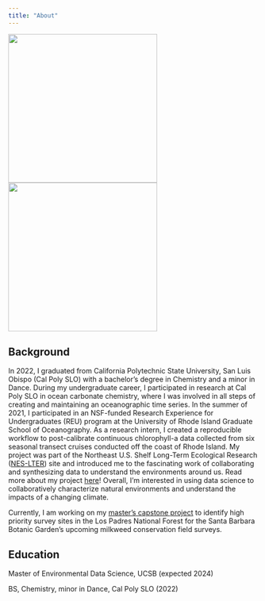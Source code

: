 ```yaml
---
title: "About"
---
```


![](neslter-rosette.jpg){height=300 fig-alt="Collecting ocean water from a CTD rosette off the side of the R/V Endeavor research cruise ship in the Atlantic Ocean Northeast shelf."} ![](morro-sample.png){fig-align="right" height=300 fig-alt="Wading into Morro Bay estuary to collect surface water samples."}


## Background

In 2022, I graduated from California Polytechnic State University, San Luis Obispo (Cal Poly SLO) with a bachelor’s degree in Chemistry and a minor in Dance. During my undergraduate career, I participated in research at Cal Poly SLO in ocean carbonate chemistry, where I was involved in all steps of creating and maintaining an oceanographic time series. In the summer of 2021, I participated in an NSF-funded Research Experience for Undergraduates (REU) program at the University of Rhode Island Graduate School of Oceanography. As a research intern, I created a reproducible workflow to post-calibrate continuous chlorophyll-a data collected from six seasonal transect cruises conducted off the coast of Rhode Island. My project was part of the Northeast U.S. Shelf Long-Term Ecological Research ([NES-LTER](https://nes-lter.whoi.edu/)) site and introduced me to the fascinating work of collaborating and synthesizing data to understand the environments around us. Read more about my project [here](https://oceanbites.org/tiny-ocean-organisms/)! Overall, I'm interested in using data science to collaboratively characterize natural environments and understand the impacts of a changing climate.

Currently, I am working on my [master's capstone project](https://bren.ucsb.edu/projects/species-distribution-modeling-early-season-milkweed-los-padres-national-forest) to identify high priority survey sites in the Los Padres National Forest for the Santa Barbara Botanic Garden's upcoming milkweed conservation field surveys.

## Education

Master of Environmental Data Science, UCSB (expected 2024)

BS, Chemistry, minor in Dance, Cal Poly SLO (2022)